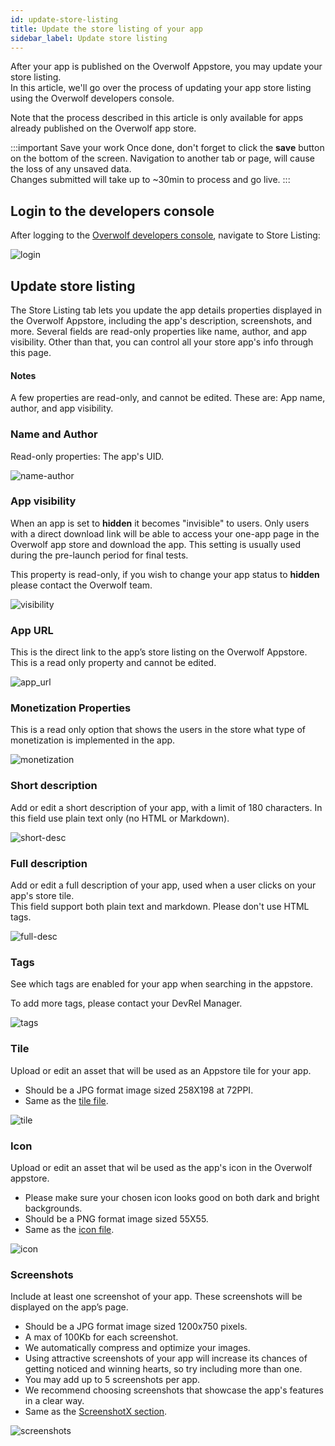 ```yaml
---
id: update-store-listing
title: Update the store listing of your app
sidebar_label: Update store listing
---
```


After your app is published on the Overwolf Appstore, you may update your store listing.  
In this article, we'll go over the process of updating your app store listing using the Overwolf developers console.

Note that the process described in this article is only available for apps already published on the Overwolf app store.

:::important Save your work
Once done, don't forget to click the **save** button on the bottom of the screen. Navigation to another tab or page, will cause the loss of any unsaved data.  
Changes submitted will take up to ~30min to process and go live.
:::

## Login to the developers console

After logging to the [Overwolf developers console](https://console.overwolf.com/), navigate to Store Listing:

![login](../assets/dev-console/update-store/login.png)

## Update store listing

The Store Listing tab lets you update the app details properties displayed in the Overwolf Appstore, including the app's description, screenshots, and more.
Several fields are read-only properties like name, author, and app visibility. Other than that, you can control all your store app's info through this page.

#### Notes

A few properties are read-only, and cannot be edited. These are: App name, author, and app visibility. 

### Name and Author

Read-only properties: The app's UID.

![name-author](../assets/dev-console/update-store/name-author.png)

### App visibility

When an app is set to **hidden** it becomes "invisible" to users. Only users with a direct download link will be able to access your one-app page in the Overwolf app store and download the app. This setting is usually used during the pre-launch period for final tests.

This property is read-only, if you wish to change your app status to **hidden** please contact the Overwolf team.

![visibility](../assets/dev-console/update-store/hidden.png)

### App URL

This is the direct link to the app’s store listing on the Overwolf Appstore. This is a read only property and cannot be edited.

![app_url](../assets/dev-console/update-store/app_url.png)

### Monetization Properties

This is a read only option that shows the users in the store what type of monetization is implemented in the app.

![monetization](../assets/dev-console/update-store/monetization.png)

### Short description

Add or edit a short description of your app, with a limit of 180 characters. In this field use plain text only (no HTML or Markdown).

![short-desc](../assets/dev-console/update-store/short-desc.png)

### Full description

Add or edit a full description of your app, used when a user clicks on your app's store tile.  
This field support both plain text and markdown. Please don't use HTML tags.

![full-desc](../assets/dev-console/update-store/full-desc.png)

### Tags

See which tags are enabled for your app when searching in the appstore.

To add more tags, please contact your DevRel Manager.

![tags](../assets/dev-console/update-store/tags.png)

### Tile

Upload or edit an asset that will be used as an Appstore tile for your app.  
* Should be a JPG format image sized 258X198 at 72PPI.
* Same as the [tile file](../start/submit-your-app-to-the-store#1-tilejpg).

![tile](../assets/dev-console/update-store/tile.png)

### Icon 

Upload or edit an asset that wil be used as the app's icon in the Overwolf appstore.  
* Please make sure your chosen icon looks good on both dark and bright backgrounds.
* Should be a PNG format image sized 55X55.
* Same as the [icon file](../start/submit-your-app-to-the-store#2-iconpng).

![icon](../assets/dev-console/update-store/icon.png)

### Screenshots 

Include at least one screenshot of your app. These screenshots will be displayed on the app’s page. 
* Should be a JPG format image sized 1200x750 pixels.
* A max of 100Kb for each screenshot.
* We automatically compress and optimize your images.  
* Using attractive screenshots of your app will increase its chances of getting noticed and winning hearts, so try including more than one.
* You may add up to 5 screenshots per app. 
* We recommend choosing screenshots that showcase the app's features in a clear way. 
* Same as the [ScreenshotX section](../start/submit-your-app-to-the-store#3-screenshotxjpg).

![screenshots](../assets/dev-console/update-store/screenshots.png)
